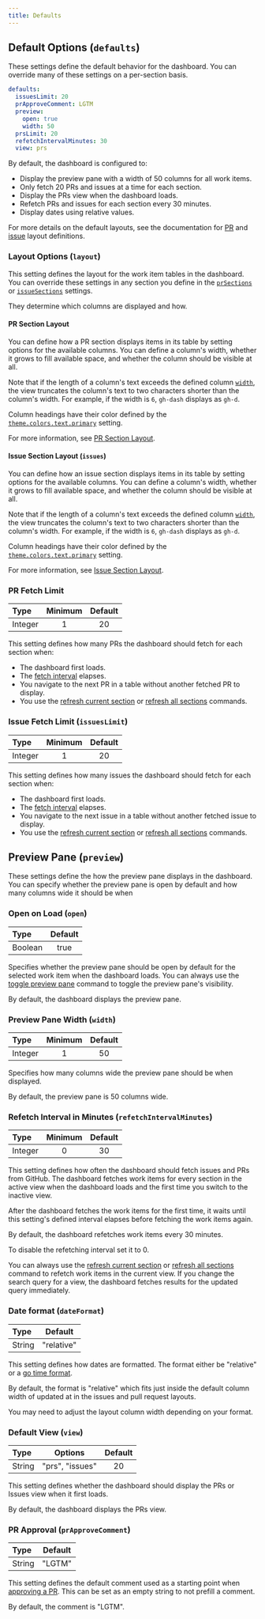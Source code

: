 ```yaml
---
title: Defaults
---
```


## Default Options (`defaults`)

These settings define the default behavior for the dashboard. You can override many of these
settings on a per-section basis.

```yaml
defaults:
  issuesLimit: 20
  prApproveComment: LGTM
  preview:
    open: true
    width: 50
  prsLimit: 20
  refetchIntervalMinutes: 30
  view: prs
```

By default, the dashboard is configured to:

- Display the preview pane with a width of 50 columns for all work items.
- Only fetch 20 PRs and issues at a time for each section.
- Display the PRs view when the dashboard loads.
- Refetch PRs and issues for each section every 30 minutes.
- Display dates using relative values.

For more details on the default layouts, see the documentation for [PR] and [issue] layout definitions.

[PR]: /configuration/layout/pr/
[issue]: /configuration/layout/issue/

### Layout Options (`layout`)

This setting defines the layout for the work item tables in the dashboard. You can override
these settings in any section you define in the [`prSections`] or [`issueSections`] settings.

They determine which columns are displayed and how.

[`prSections`]: gh-dash.prSections
[`issueSections`]: gh-dash.issueSections

#### PR Section Layout

You can define how a PR section displays items in its table by setting options for the
available columns. You can define a column's width, whether it grows to fill available space,
and whether the column should be visible at all.

Note that if the length of a column's text exceeds the defined column [`width`], the view
truncates the column's text to two characters shorter than the column's width. For example, if
the width is `6`, `gh-dash` displays as `gh-d`.

Column headings have their color defined by the [`theme.colors.text.primary`] setting.

For more information, see [PR Section Layout](/configuration/layout/pr).

[`width`]: layout.options.width
[`theme.colors.text.primary`]: theme.colors.text.primary

#### Issue Section Layout (`issues`)

You can define how an issue section displays items in its table by setting options for the
available columns. You can define a column's width, whether it grows to fill available space,
and whether the column should be visible at all.

Note that if the length of a column's text exceeds the defined column [`width`], the view
truncates the column's text to two characters shorter than the column's width. For example, if
the width is `6`, `gh-dash` displays as `gh-d`.

Column headings have their color defined by the [`theme.colors.text.primary`] setting.

For more information, see [Issue Section Layout](/configuration/layout/issue).

[`width`]: layout.options.width
[`theme.colors.text.primary`]: theme.colors.text.primary

### PR Fetch Limit

| Type    | Minimum | Default |
| :------ | :-----: | :-----: |
| Integer |    1    |   20    |

This setting defines how many PRs the dashboard should fetch for each section when:

- The dashboard first loads.
- The [fetch interval] elapses.
- You navigate to the next PR in a table without another fetched PR to display.
- You use the [refresh current section] or [refresh all sections] commands.

[fetch interval]: defaults.fetchIntervalMinutes
[refresh current section]: /getting-started/keybindings/global/#refresh-current-section
[refresh all sections]: /getting-started/keybindings/global/#refresh-all-sections

### Issue Fetch Limit (`issuesLimit`)

| Type    | Minimum | Default |
| :------ | :-----: | :-----: |
| Integer |    1    |   20    |

This setting defines how many issues the dashboard should fetch for each section when:

- The dashboard first loads.
- The [fetch interval] elapses.
- You navigate to the next issue in a table without another fetched issue to display.
- You use the [refresh current section] or [refresh all sections] commands.

[fetch interval]: defaults.fetchIntervalMinutes
[refresh current section]: /getting-started/keybindings/global/#refresh-current-section
[refresh all sections]: /getting-started/keybindings/global/#refresh-all-sections

## Preview Pane (`preview`)

These settings define the how the preview pane displays in the dashboard. You can specify
whether the preview pane is open by default and how many columns wide it should be when

### Open on Load (`open`)

| Type    | Default |
| :------ | :-----: |
| Boolean |  true   |

Specifies whether the preview pane should be open by default for the selected work item
when the dashboard loads. You can always use the [toggle preview pane] command to
toggle the preview pane's visibility.

By default, the dashboard displays the preview pane.

[toggle preview pane]: /getting-started/keybindings/preview/#toggle-preview-pane

### Preview Pane Width (`width`)

| Type    | Minimum | Default |
| :------ | :-----: | :-----: |
| Integer |    1    |   50    |

Specifies how many columns wide the preview pane should be when displayed.

By default, the preview pane is 50 columns wide.

### Refetch Interval in Minutes (`refetchIntervalMinutes`)

| Type    | Minimum | Default |
| :------ | :-----: | :-----: |
| Integer |    0    |   30    |

This setting defines how often the dashboard should fetch issues and PRs from GitHub. The
dashboard fetches work items for every section in the active view when the dashboard loads
and the first time you switch to the inactive view.

After the dashboard fetches the work items for the first time, it waits until this setting's
defined interval elapses before fetching the work items again.

By default, the dashboard refetches work items every 30 minutes.

To disable the refetching interval set it to 0.

You can always use the [refresh current section] or [refresh all sections] command to
refetch work items in the current view. If you change the search query for a view, the
dashboard fetches results for the updated query immediately.

[refresh current section]: /getting-started/keybindings/global/#refresh-current-section
[refresh all sections]: /getting-started/keybindings/global/#refresh-all-sections

### Date format (`dateFormat`)

| Type   |  Default   |
| :----- | :--------: |
| String | "relative" |

This setting defines how dates are formatted. The format either be "relative" or a [go time format].

By default, the format is "relative" which fits just inside the default column width of
updated at in the issues and pull request layouts.

You may need to adjust the layout column width depending on your format.

[go time format]: https://pkg.go.dev/time#pkg-constants

### Default View (`view`)

| Type   |     Options     | Default |
| :----- | :-------------: | :-----: |
| String | "prs", "issues" |   20    |

This setting defines whether the dashboard should display the PRs or Issues view when it
first loads.

By default, the dashboard displays the PRs view.

### PR Approval (`prApproveComment`)

| Type   | Default |
| :----- | :-----: |
| String | "LGTM"  |

This setting defines the default comment used as a starting point when [approving a PR].
This can be set as an empty string to not prefill a comment.

By default, the comment is "LGTM".

[approving a PR]: /getting-started/keybindings/selected-pr/#approve-pr
